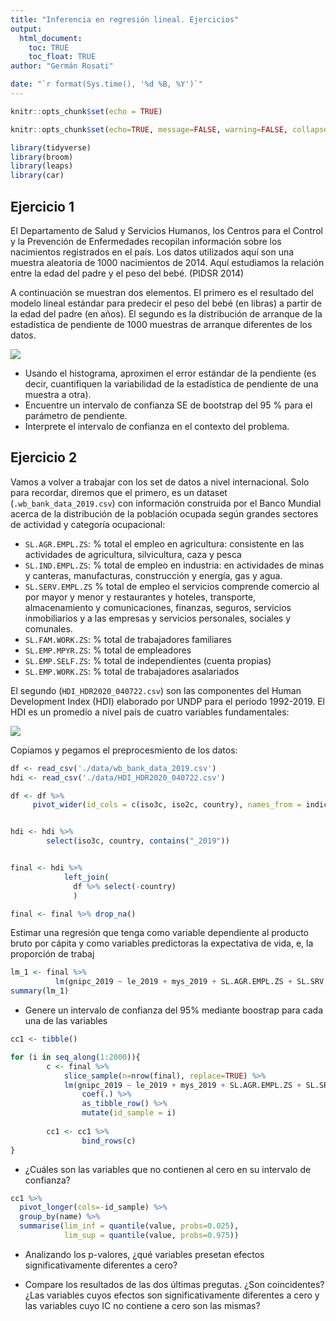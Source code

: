 ```yaml
---
title: "Inferencia en regresión lineal. Ejercicios"
output: 
  html_document:
    toc: TRUE
    toc_float: TRUE
author: "Germán Rosati"

date: "`r format(Sys.time(), '%d %B, %Y')`"
---
```


```r
knitr::opts_chunk$set(echo = TRUE)
```

```r
knitr::opts_chunk$set(echo=TRUE, message=FALSE, warning=FALSE, collapse=TRUE, highlight=TRUE, paged.print=FALSE, prompt=TRUE, strip.white=FALSE, tidy = TRUE)
```

```r
library(tidyverse)
library(broom)
library(leaps)
library(car)
```
## Ejercicio 1
El Departamento de Salud y Servicios Humanos, los Centros para el Control y la Prevención de Enfermedades recopilan información sobre los nacimientos registrados en el país. Los datos utilizados aquí son una muestra aleatoria de 1000 nacimientos de 2014. Aquí estudiamos la relación entre la edad del padre y el peso del bebé. (PIDSR 2014)

A continuación se muestran dos elementos. El primero es el resultado del modelo lineal estándar para predecir el peso del bebé (en libras) a partir de la edad del padre (en años). El segundo es la distribución de arranque de la estadística de pendiente de 1000 muestras de arranque diferentes de los datos.

![](./img/ex1.jpg)

- Usando el histograma, aproximen el error estándar de la pendiente (es decir, cuantifiquen la variabilidad de la estadística de pendiente de una muestra a otra).
- Encuentre un intervalo de confianza SE de bootstrap del 95 % para el parámetro de pendiente.
- Interprete el intervalo de confianza en el contexto del problema.

## Ejercicio 2
Vamos a volver a trabajar con los set de datos a nivel internacional. Solo para recordar, diremos que el primero, es un dataset (`.wb_bank_data_2019.csv`) con información construida por el Banco Mundial acerca de la distribución de la población ocupada según grandes sectores de actividad y categoría ocupacional:

- `SL.AGR.EMPL.ZS`: % total el empleo en agricultura: consistente en las actividades de agricultura, silvicultura, caza y pesca  
- `SL.IND.EMPL.ZS`: % total de empleo en industria:  en actividades de minas y canteras, manufacturas, construcción y energía, gas y agua.
- `SL.SERV.EMPL.ZS` % total de empleo el servicios comprende comercio al por mayor y menor y restaurantes y hoteles, transporte, almacenamiento y comunicaciones, finanzas, seguros, servicios inmobiliarios y a las empresas y servicios personales, sociales y comunales.
- `SL.FAM.WORK.ZS`: % total de trabajadores familiares
- `SL.EMP.MPYR.ZS`: % total de empleadores  
- `SL.EMP.SELF.ZS`: % total de independientes (cuenta propias)
- `SL.EMP.WORK.ZS`: % total de trabajadores asalariados


El segundo (`HDI_HDR2020_040722.csv`) son las componentes del Human Development Index (HDI) elaborado por UNDP para el período 1992-2019. El HDI es un promedio a nivel país de cuatro variables fundamentales:

![](./img/hdiRoadMap.png)

Copiamos y pegamos el preprocesmiento de los datos:
```r
df <- read_csv('./data/wb_bank_data_2019.csv')
hdi <- read_csv('./data/HDI_HDR2020_040722.csv')

df <- df %>%
     pivot_wider(id_cols = c(iso3c, iso2c, country), names_from = indicatorID, values_from = value)


hdi <- hdi %>%
        select(iso3c, country, contains("_2019"))


final <- hdi %>%
            left_join(
              df %>% select(-country)
              )

final <- final %>% drop_na()

```

Estimar una regresión que tenga como variable dependiente al producto bruto por cápita y como variables predictoras la expectativa de vida, e, la proporción de trabaj

```r
lm_1 <- final %>%
          lm(gnipc_2019 ~ le_2019 + mys_2019 + SL.AGR.EMPL.ZS + SL.SRV.EMPL.ZS + SL.EMP.WORK.ZS, data = .)
summary(lm_1)
```

- Genere un intervalo de confianza del 95% mediante boostrap para cada una de las variables 
```r
cc1 <- tibble()

for (i in seq_along(1:2000)){
        c <- final %>%
            slice_sample(n=nrow(final), replace=TRUE) %>%
            lm(gnipc_2019 ~ le_2019 + mys_2019 + SL.AGR.EMPL.ZS + SL.SRV.EMPL.ZS + SL.EMP.WORK.ZS, data = .) %>%
                coef(.) %>%
                as_tibble_row() %>%
                mutate(id_sample = i)
        
        cc1 <- cc1 %>%
                bind_rows(c)
}
```

- ¿Cuáles son las variables que no contienen al cero en su intervalo de confianza? 
```r
cc1 %>%
  pivot_longer(cols=-id_sample) %>%
  group_by(name) %>%
  summarise(lim_inf = quantile(value, probs=0.025),
            lim_sup = quantile(value, probs=0.975))
```

- Analizando los p-valores, ¿qué variables presetan efectos significativamente diferentes a cero?

- Compare los resultados de las dos últimas pregutas. ¿Son coincidentes? ¿Las variables cuyos efectos son significativamente diferentes a cero y las variables cuyo IC no contiene a cero son las mismas?

